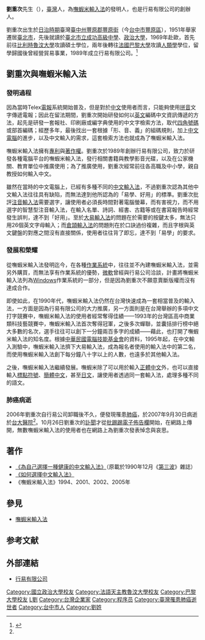 {{Infobox Biography
| subject_name   = 劉重次 
| image_name     = 
| image_size     = 
| image_caption  = 
| date_of_birth  = {{birth date|1942|2|25}}
| place_of_birth = {{TWN-JPN}}[[台中州|台中州]][[豐原郡|豐原郡]][[豐原街|豐原街]]
| date_of_death  = {{death date and age|2007|9|30|1942|2|25}}
| place_of_death = {{ROC-TW}}[[臺北市|臺北市]]
| occupation     = [[嘸蝦米|嘸蝦米]]發明人
}}

'''劉重次'''先生（{{bd|1942年|2月25日|2007年|9月30日|catIdx=Liu劉重次}}），[[臺灣|臺灣]]人，為[[嘸蝦米輸入法|嘸蝦米輸入法]]的發明人，也是行易有限公司的創辦人。

劉重次出生於[[台灣日治時期|日治時期]]臺灣[[臺中州|臺中州]][[豐原郡|豐原郡]][[豐原街|豐原街]]（今[[台中市|台中市]][[豐原區|豐原區]]），1951年舉家遷居[[臺北市|臺北市]]，先後就讀於[[臺北市立成功高級中學|臺北市立成功高級中學]]、[[政治大學|政治大學]]，1969年赴歐，首先前往[[比利時|比利時]][[天主教魯汶大學_(法語)|魯汶大學]]攻讀碩士學位，兩年後轉往[[法國|法國]][[巴黎大學|巴黎大學]]攻讀[[人類學|人類學]]學位，留學歸國後曾經營貿易事業，1989年成立行易有限公司。<ref name="multiple">{{Cite web |url=http://liu.twbbs.org/liuftp/dl.php?filename=liu_memory%2Fliu_memory.rar |title=《先父　劉重次生平事略》，劉晁亨、劉芳妤，2007年 |accessdate=2017-11-26 |archive-date=2016-04-10 |archive-url=https://web.archive.org/web/20160410152118/http://liu.twbbs.org/liuftp/dl.php?filename=liu_memory%2Fliu_memory.rar |dead-url=no }}</ref>

== 劉重次與嘸蝦米輸入法 ==
=== 發明過程 ===
因為當時Telex[[電報|電報]]系統開始普及，但是對於[[中文|中文]]使用者而言，只能夠使用[[拼音|拼音]]文字傳遞電報；因此在留法期間，劉重次開始研發如何以[[英文|英文]]編碼中文資訊傳遞的方法，起先是研發一套報社、印刷廠或編字典使用的中文字檢索方法，取代[[四角號碼|四角號碼]]或部首編碼；經歷多年，最後找出一套根據「形、音、義」的組碼規則，加上[[中文電腦|中文電腦]]的進步，以及中文輸入的需求，這套檢索方法也就成為了嘸蝦米輸入法。

嘸蝦米輸入法擁有[[軟體專利|專利]]與[[著作權|著作權]]。劉重次於1989年創辦行易有限公司，致力於研發各種電腦平台的嘸蝦米輸入法，發行相關書籍與教學影音光碟，以及在公家機關、教育單位中推廣使用；為了推廣使用，劉重次經常前往各高職及中小學，親自教授如何輸入中文。

雖然在當時的中文電腦上，已經有多種不同的[[中文輸入法|中文輸入法]]，不過劉重次認為其他中文輸入法往往具有缺陷，而無法達到他所認為的「易學、好用」的標準。劉重次批評[[注音輸入法|注音輸入法]]需要選字，讓使用者必須長時間對著電腦螢幕，而有害視力，而不用選字的智慧型注音輸入法，在輸入名單、詩詞、經書、古籍等或在書寫報告時經常發生誤判，達不到「好用」。至於[[大易輸入法|大易輸入法]]的問題在於需要的按鍵太多，無法只用26個英文字母輸入；而[[倉頡輸入法|倉頡輸入法]]的問題則在於口訣過份複雜，而且字根與英文鍵盤的對應之間沒有直接關係，使用者往往背了即忘，達不到「易學」的要求。

=== 發展和榮耀 ===
從嘸蝦米輸入法發明迄今，在各種[[作業系統|作業系統]]中，往往並不內建嘸蝦米輸入法，並需另外購買，而無法享有作業系統的優勢，[[微軟|微軟]]曾經與行易公司洽談，計畫將嘸蝦米輸入法列為[[Windows|Windows]]作業系統的一部分，但是因為劉重次不願意賣斷版權而沒有達成合作。

即使如此，在1990年代，嘸蝦米輸入法仍然在台灣快速成為一套相當普及的輸入法，一方面是因為行易有限公司的大力推廣，另一方面則是在台灣舉辦的多項中文打字競賽中，嘸蝦米輸入法的使用者經常奪得佳績——1993年的台灣區高中商業類科技藝競賽中，嘸蝦米輸入法首次奪得冠軍，之後多次蟬聯，並囊括排行榜中絕大多數的名次，選手往往可以創下一分鐘兩百多字的成績——藉此，也打開了嘸蝦米輸入法的知名度。根據[[中華民國電腦技能基金會|中華民國電腦技能基金會]]的資料，1995年起，在中文輸入測驗中，嘸蝦米輸入法擠下大易輸入法，成為報名者使用的輸入法中的第二名，而使用嘸蝦米輸入法創下每分鐘八十字以上的人數，也遠多於其他輸入法。

之後，嘸蝦米輸入法繼續發展。嘸蝦米除了可以用於輸入[[正體中文|正體中文]]外，也可以直接輸入[[標點符號|標點符號]]、[[簡體中文|簡體中文]]，甚至[[日文|日文]]，讓使用者透過同一套輸入法，處理多種不同的語文。

=== 肺癌病逝 ===
2006年劉重次自行易公司卸職後不久，便發現罹患[[肺癌|肺癌]]，於2007年9月30日病逝於[[台大醫院|台大醫院]]<ref name="multiple"/>。10月26日劉重次的[[讣告|訃聞]]才從[[批踢踢|批踢踢]][[電子佈告欄|電子佈告欄]]開始，在網路上傳開，無數嘸蝦米輸入法的使用者也在網路上為劉重次發表悼念與哀思。

== 著作 ==
* [http://input.foruto.com/introduce/introduce_article032.htm 《為自己選擇一種健康的中文輸入法》]{{Wayback|url=http://input.foruto.com/introduce/introduce_article032.htm |date=20071022103657 }}（原載於1990年12月《[[第三波|第三波]]》雜誌）  
* [http://input.foruto.com/introduce/introduce_article034.htm 《如何選擇中文輸入法》]{{Wayback|url=http://input.foruto.com/introduce/introduce_article034.htm |date=20071022103710 }}
* 《嘸蝦米輸入法》1994、2001、2002、2005年

==參見==
* [[嘸蝦米輸入法|嘸蝦米輸入法]]

==参考文献==
{{Reflist}}

==外部連結==
{{Wikiquote}}
* [http://boshiamy.com/ 行易有限公司]{{Wayback|url=http://boshiamy.com/ |date=20081003081537 }}

{{DEFAULTSORT:Liu劉重次}}

[[Category:國立政治大學校友|Category:國立政治大學校友]]
[[Category:法語天主教魯汶大學校友|Category:法語天主教魯汶大學校友]]
[[Category:巴黎大學校友|Category:巴黎大學校友]]
[[Category:臺北市立成功高級中學校友|L劉]]
[[Category:台灣企業家|Category:台灣企業家]]
[[Category:程序员|Category:程序员]]
[[Category:臺灣罹患肺癌逝世者|Category:臺灣罹患肺癌逝世者]]
[[Category:台中市人|Category:台中市人]]
[[Category:劉姓|Category:劉姓]]